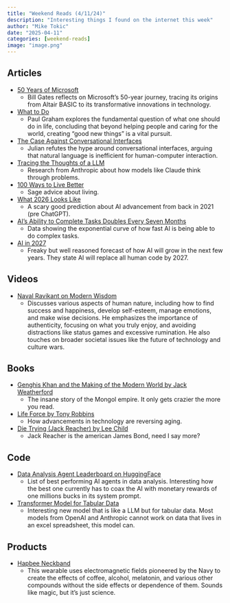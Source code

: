 ```yaml
---
title: "Weekend Reads (4/11/24)"
description: "Interesting things I found on the internet this week"
author: "Mike Tokic"
date: "2025-04-11"
categories: [weekend-reads]
image: "image.png"
---
```


## Articles

- [50 Years of Microsoft](https://www.gatesnotes.com/home/home-page-topic/reader/microsoft-original-source-code)
    - Bill Gates reflects on Microsoft's 50-year journey, tracing its origins from Altair BASIC to its transformative innovations in technology.
- [What to Do](https://paulgraham.com/do.html)
    - Paul Graham explores the fundamental question of what one should do in life, concluding that beyond helping people and caring for the world, creating "good new things" is a vital pursuit.
- [The Case Against Conversational Interfaces](https://julian.digital/2025/03/27/the-case-against-conversational-interfaces/)
    - Julian refutes the hype around conversational interfaces, arguing that natural language is inefficient for human-computer interaction.
- [Tracing the Thoughts of a LLM](https://www.anthropic.com/research/tracing-thoughts-language-model)
    - Research from Anthropic about how models like Claude think through problems. 
- [100 Ways to Live Better](https://www.lesswrong.com/posts/HJeD6XbMGEfcrx3mD/100-ways-to-live-better)
    - Sage advice about living.
- [What 2026 Looks Like](https://www.lesswrong.com/posts/6Xgy6CAf2jqHhynHL/what-2026-looks-like)
    - A scary good prediction about AI advancement from back in 2021 (pre ChatGPT).
- [AI's Ability to Complete Tasks Doubles Every Seven Months](https://www.lesswrong.com/posts/deesrjitvXM4xYGZd/metr-measuring-ai-ability-to-complete-long-tasks)
    - Data showing the exponential curve of how fast AI is being able to do complex tasks. 
- [AI in 2027](https://ai-2027.com/)
    - Freaky but well reasoned forecast of how AI will grow in the next few years. They state AI will replace all human code by 2027. 


## Videos

- [Naval Ravikant on Modern Wisdom](https://www.youtube.com/watch?v=KyfUysrNaco)
    - Discusses various aspects of human nature, including how to find success and happiness, develop self-esteem, manage emotions, and make wise decisions. He emphasizes the importance of authenticity, focusing on what you truly enjoy, and avoiding distractions like status games and excessive rumination. He also touches on broader societal issues like the future of technology and culture wars.

## Books

- [Genghis Khan and the Making of the Modern World by Jack Weatherford](https://a.co/d/5IRSuUd)
    - The insane story of the Mongol empire. It only gets crazier the more you read. 
- [Life Force by Tony Robbins](https://a.co/d/fMBQ1al)
    - How advancements in technology are reversing aging. 
- [Die Trying (Jack Reacher) by Lee Child](https://a.co/d/6ZirXdX)
    - Jack Reacher is the american James Bond, need I say more? 

## Code

- [Data Analysis Agent Leaderboard on HuggingFace](https://huggingface.co/spaces/adyen/DABstep)
    - List of best performing AI agents in data analysis. Interesting how the best one currently has to coax the AI with monetary rewards of one millions bucks in its system prompt. 
- [Transformer Model for Tabular Data](https://www.nature.com/articles/s41586-024-08328-6?utm_campaign=The%20Batch&utm_medium=email&_hsenc=p2ANqtz-93ONGUz0xKduAMcOVXpRLAmMn-Uc9CXRbkVfEdnGBRtvXKLoYK9eNNR_F4oEY1i1DEf7c9P5RDk7jleFe97UBDMUx_UI7BUAfp-AhP-1YVgEwrTMA&_hsmi=355982825&utm_content=355982825&utm_source=hs_email)
    - Interesting new model that is like a LLM but for tabular data. Most models from OpenAI and Anthropic cannot work on data that lives in an excel spreadsheet, this model can. 


## Products

- [Hapbee Neckband](https://www.hapbee.com/products/hapbee-neckband)
    - This wearable uses electromagnetic fields pioneered by the Navy to create the effects of coffee, alcohol, melatonin, and various other compounds without the side effects or dependence of them. Sounds like magic, but it's just science. 